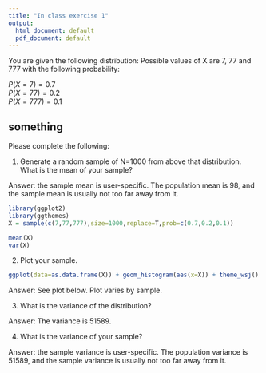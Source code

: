 ---
title: "In class exercise 1"
output:
  html_document: default
  pdf_document: default
---
You are given the following distribution: Possible values of X are 7, 77 and 777 with the following probability:

$P(X=7)=0.7$    
$P(X=77)=0.2$    
$P(X=777)=0.1$  

## something

Please complete the following:

1. Generate a random sample of N=1000 from above that distribution. What is the mean of your sample?

Answer: the sample mean is user-specific. The population mean is 98, and the sample mean is usually not too far away from it. 
```{r,echo=T,eval=T,fig.keep="high",warning=F,fig.height=4.5}
library(ggplot2)
library(ggthemes)
X = sample(c(7,77,777),size=1000,replace=T,prob=c(0.7,0.2,0.1))

mean(X)
var(X)
```

2. Plot your sample.
```{r,fig.keep="high"}
ggplot(data=as.data.frame(X)) + geom_histogram(aes(x=X)) + theme_wsj()
```

Answer: See plot below. Plot varies by sample.

3. What is the variance of the distribution?

Answer: The variance is 51589. 

4. What is the variance of your sample?

Answer: the sample variance is user-specific. The population variance is 51589, and the sample variance is usually not too far away from it. 
